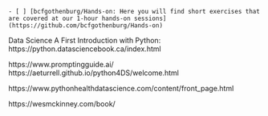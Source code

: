 
	- [ ] [bcfgothenburg/Hands-on: Here you will find short exercises that are covered at our 1-hour hands-on sessions](https://github.com/bcfgothenburg/Hands-on) 


Data Science
A First Introduction with Python:    https://python.datasciencebook.ca/index.html


https://www.promptingguide.ai/
https://aeturrell.github.io/python4DS/welcome.html

https://www.pythonhealthdatascience.com/content/front_page.html

https://wesmckinney.com/book/